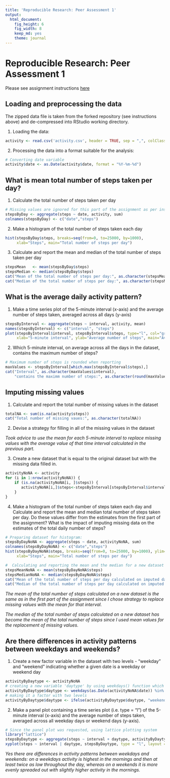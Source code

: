 ```yaml
---
title: 'Reproducible Research: Peer Assessment 1'
output:
  html_document:
    fig_height: 6
    fig_width: 8
    keep_md: yes
    theme: journal
---
```


# Reproducible Research: Peer Assessment 1

Please see assignment instructions [here](https://class.coursera.org/repdata-012/human_grading/view/courses/973513/assessments/3/submissions/)

## Loading and preprocessing the data
The zipped data file is taken from the forked repository (see instructions above) and de-compressed into RStudio working directory.

1. Loading  the data:
```r
activity <- read.csv('activity.csv', header = TRUE, sep = ",", colClasses=c("numeric", "character", "numeric"))
```
2. Processing the data into a format suitable for the analysis:
```r
# Converting date variable 
activity$date <- as.Date(activity$date, format = "%Y-%m-%d")
```

## What is mean total number of steps taken per day?
1. Calculate the total number of steps taken per day
```r
# Missing values are ignored for this part of the assignment as per instructions
stepsByDay <- aggregate(steps ~ date, activity, sum)
colnames(stepsByDay) <- c("date","steps")
```
2. Make a histogram of the total number of steps taken each day
```r
hist(stepsByDay$steps, breaks=seq(from=0, to=25000, by=1000), 
     xlab="Steps", main="Total number of steps per day")
```

3. Calculate and report the mean and median of the total number of steps taken per day
```r
stepsMean   <- mean(stepsByDay$steps)
stepsMedian <- median(stepsByDay$steps)
cat("Mean of the total number of steps per day:", as.character(stepsMean))
cat("Median of the total number of steps per day:", as.character(stepsMedian))
```

## What is the average daily activity pattern?
1. Make a time series plot of the 5-minute interval (x-axis) and the average number of steps taken, averaged across all days (y-axis)
```r
stepsByInterval <- aggregate(steps ~ interval, activity, mean)
names(stepsByInterval) <- c("interval", "steps")
plot(stepsByInterval$interval, stepsByInterval$steps, type="l", col="green", xlim=range(0:2500), 
     xlab="5-minute interval", ylab="Average number of steps", main="Average Daily Activity Pattern")
```

2. Which 5-minute interval, on average across all the days in the dataset, contains the maximum number of steps?
```r
# Maximum number of steps is rounded when reporting
maxValues <- stepsByInterval[which.max(stepsByInterval$steps),]
cat("Interval", as.character(maxValues$interval), 
    "contains the maximm number of steps:", as.character(round(maxValues$steps)))
```

## Imputing missing values

1. Calculate and report the total number of missing values in the dataset
```r
totalNA <- sum(is.na(activity$steps))
cat("Total number of missing vaues:", as.character(totalNA))
```
2. Devise a strategy for filling in all of the missing values in the dataset

*Took advice to use the mean for each 5-minute interval to replace missing values with the average value of  that time interval calculated in the previous part.*

3. Create a new dataset that is equal to the original dataset but with the missing data filled in.
```r
activityNoNA <- activity
for (i in 1:nrow(activityNoNA)) {
    if (is.na(activityNoNA[i, ]$steps)) {
       activityNoNA[i,]$steps<-stepsByInterval[stepsByInterval$interval==activityNoNA[i,]$interval,]$steps
    }
}
```
4. Make a histogram of the total number of steps taken each day and Calculate and report the mean and median total number of steps taken per day. Do these values differ from the estimates from the first part of the assignment? What is the impact of imputing missing data on the estimates of the total daily number of steps?
```r
# Preparing dataset for histogram: 
stepsByDayNoNA <- aggregate(steps ~ date, activityNoNA, sum)
colnames(stepsByDayNoNA) <- c("date","steps")
hist(stepsByDayNoNA$steps, breaks=seq(from=0, to=25000, by=1000), ylim=range(0:20), 
     xlab="Steps", main="Total number of steps per day")

#  Calculating and reporting the mean and the median for a new dataset where missing values are filled in:
stepsMeanNoNA <- mean(stepsByDayNoNA$steps)
stepsMedianNoNA <- median(stepsByDayNoNA$steps)
cat("Mean of the total number of steps per day calculated on imputed dataset:", as.character(stepsMeanNoNA))
cat("Median of the total number of steps per day calculated on imputed dataset:", as.character(stepsMedianNoNA))
```
*The mean of the total number of steps calculated on a new dataset is the same as in the first part of the assignment since I chose strategy to replace missing values with the mean for that interval.*

*The median of the total number of steps calculated on a new dataset has become the mean of the total number of steps since I used mean values for the replacement of missing values.*

## Are there differences in activity patterns between weekdays and weekends?
1. Create a new factor variable in the dataset with two levels - "weekday" and "weekend" indicating whether a given date is a weekday or weekend day
```r
activityByDaytype <- activityNoNA
# creating a new variable 'daytype' by using weekdays() function which sets it as TRUE if it's a weekend and FALSE if it's a weekday
activityByDaytype$daytype <- weekdays(as.Date(activityNoNA$date)) %in% c("Saturday","Sunday")
# making it a factor with two levels
activityByDaytype$daytype <- ifelse(activityByDaytype$daytype, "weekend", "weekday")
```
2. Make a panel plot containing a time series plot (i.e. type = "l") of the 5-minute interval (x-axis) and the average number of steps taken, averaged across all weekday days or weekend days (y-axis). 
```r
# Since the panel plot was requested, using lattice plotting system
library("lattice")
stepsByDaytype <- aggregate(steps ~ interval + daytype, activityByDaytype, mean)
xyplot(steps ~ interval | daytype, stepsByDaytype, type = "l", layout = c(1,2), xlab = "5-minute Interval", ylab = "Average Number of Steps", main = "Average Steps by 5-minute Interval Across Weekends and Weekdays")
```

*Yes there are differences in activity patterns between weekdays and weekends: on a weekdays activity is highest in the mornings and then at least twice as low throughout the day, whereas on a weekends it is more evenly spreaded out with slightly higher activity in the mornings.*

